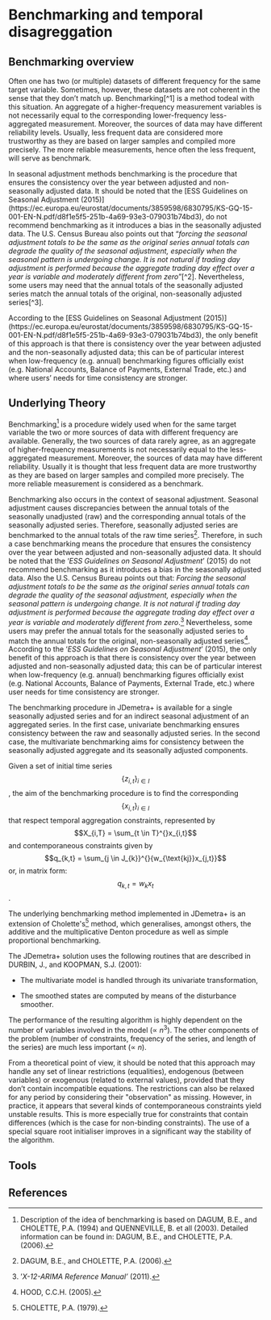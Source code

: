 # Benchmarking and temporal disagreggation

## Benchmarking overview

Often one has two (or multiple) datasets of different frequency for the same
target variable. Sometimes, however, these datasets are not coherent in the
sense that they don’t match up. Benchmarking[^1] is a method todeal with
this situation. An aggregate of a higher-frequency measurement variables is not necessarily
equal to the corresponding lower-frequency less-aggregated measurement.
Moreover, the sources of data may have different reliability levels. Usually,
less frequent data are considered more trustworthy as they are
based on larger samples and compiled more precisely. The
more reliable measurements, hence often the less frequent, will serve as benchmark.

In seasonal adjustment methods benchmarking is the procedure that
ensures the consistency over the year between adjusted and
non-seasonally adjusted data. It should be noted that the 
[ESS Guidelines on Seasonal Adjustment (2015)]
(https://ec.europa.eu/eurostat/documents/3859598/6830795/KS-GQ-15-001-EN-N.pdf/d8f1e5f5-251b-4a69-93e3-079031b74bd3),
do not recommend benchmarking as it introduces a bias in the seasonally adjusted data.
The U.S. Census Bureau also points out that "*forcing the seasonal
adjustment totals to be the same as the original series annual totals
can degrade the quality of the seasonal adjustment, especially when the
seasonal pattern is undergoing change. It is not natural if trading day
adjustment is performed because the aggregate trading day effect over a
year is variable and moderately different from zero*"[^2]. Nevertheless,
some users may need that the annual totals of the seasonally adjusted
series match the annual totals of the original, non-seasonally adjusted
series[^3].

According to the
[ESS Guidelines on Seasonal Adjustment (2015)]
(https://ec.europa.eu/eurostat/documents/3859598/6830795/KS-GQ-15-001-EN-N.pdf/d8f1e5f5-251b-4a69-93e3-079031b74bd3), the
only benefit of this approach is that there is consistency over the year
between adjusted and the non-seasonally adjusted data; this can be of
particular interest when low-frequency (e.g. annual) benchmarking
figures officially exist (e.g. National Accounts, Balance of Payments,
External Trade, etc.) and where users' needs for time consistency are
stronger.

## Underlying Theory


Benchmarking[^86] is a procedure widely used when for the same target
variable the two or more sources of data with different frequency are
available. Generally, the two sources of data rarely agree, as an
aggregate of higher-frequency measurements is not necessarily equal to
the less-aggregated measurement. Moreover, the sources of data may have
different reliability. Usually it is thought that less frequent data are
more trustworthy as they are based on larger samples and compiled more
precisely. The more reliable measurement is considered as a benchmark.

Benchmarking also occurs in the context of seasonal adjustment. Seasonal
adjustment causes discrepancies between the annual totals of the
seasonally unadjusted (raw) and the corresponding annual totals of the
seasonally adjusted series. Therefore, seasonally adjusted series are
benchmarked to the annual totals of the raw time series[^87]. Therefore,
in such a case benchmarking means the procedure that ensures the
consistency over the year between adjusted and non-seasonally adjusted
data. It should be noted that the '*ESS Guidelines on Seasonal
Adjustment*' (2015) do not recommend benchmarking as it introduces a
bias in the seasonally adjusted data. Also the U.S. Census Bureau points
out that: *Forcing the seasonal adjustment totals to be the same as the
original series annual totals can degrade the quality of the seasonal
adjustment, especially when the seasonal pattern is undergoing change.
It is not natural if trading day adjustment is performed because the
aggregate trading day effect over a year is variable and moderately
different from zero*.[^88] Nevertheless, some users may prefer the
annual totals for the seasonally adjusted series to match the annual
totals for the original, non-seasonally adjusted series[^89]. According
to the '*ESS Guidelines on Seasonal Adjustment*' (2015), the only
benefit of this approach is that there is consistency over the year
between adjusted and non-seasonally adjusted data; this can be of
particular interest when low-frequency (e.g. annual) benchmarking
figures officially exist (e.g. National Accounts, Balance of Payments,
External Trade, etc.) where user needs for time consistency are
stronger.

The benchmarking procedure in JDemetra+ is available for a single
seasonally adjusted series and for an indirect seasonal adjustment of an
aggregated series. In the first case, univariate benchmarking ensures
consistency between the raw and seasonally adjusted series. In the
second case, the multivariate benchmarking aims for consistency between
the seasonally adjusted aggregate and its seasonally adjusted
components.

Given a set of initial time series $$\left\{ z_{i,t} \right\}_{i \in I}$$,
the aim of the benchmarking procedure is to find the corresponding
$$\left\{ x_{i,t} \right\}_{i \in I}$$ that respect temporal aggregation
constraints, represented by $$X_{i,T} = \sum_{t \in T}^{}x_{i,t}$$ and
contemporaneous constraints given by
$$q_{k,t} = \sum_{j \in J_{k}}^{}{w_{\text{kj}}x_{j,t}}$$ or, in matrix
form: $$q_{k,t} = w_{k}x_{t}$$.

The underlying benchmarking method implemented in JDemetra+ is an
extension of Cholette\'s[^90] method, which generalises, amongst others,
the additive and the multiplicative Denton procedure as well as simple
proportional benchmarking.

The JDemetra+ solution uses the following routines that are described in
DURBIN, J., and KOOPMAN, S.J. (2001):

-   The multivariate model is handled through its univariate
    transformation,

-   The smoothed states are computed by means of the disturbance
    smoother.

The performance of the resulting algorithm is highly dependent on the
number of variables involved in the model ($\propto \ n^{3}$). The other
components of the problem (number of constraints, frequency of the
series, and length of the series) are much less important
($\propto \ n$).

From a theoretical point of view, it should be noted that this approach
may handle any set of linear restrictions (equalities), endogenous
(between variables) or exogenous (related to external values), provided
that they don't contain incompatible equations. The restrictions can
also be relaxed for any period by considering their \"observation\" as
missing. However, in practice, it appears that several kinds of
contemporaneous constraints yield unstable results. This is more
especially true for constraints that contain differences (which is the
case for non-binding constraints). The use of a special square root
initialiser improves in a significant way the stability of the
algorithm. 

## Tools

## References
[^86]: Description of the idea of benchmarking is based on DAGUM, B.E.,
    and CHOLETTE, P.A. (1994) and QUENNEVILLE, B. et all (2003).
    Detailed information can be found in: DAGUM, B.E., and CHOLETTE,
    P.A. (2006).

[^87]: DAGUM, B.E., and CHOLETTE, P.A. (2006).

[^88]: '*X-12-ARIMA Reference Manual'* (2011).

[^89]: HOOD, C.C.H. (2005).

[^90]: CHOLETTE, P.A. (1979). 

